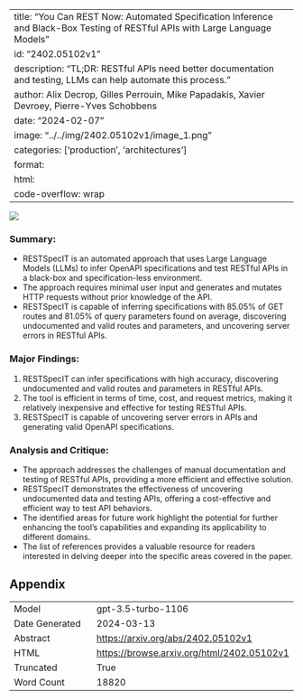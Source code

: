 
---
title: "You Can REST Now: Automated Specification Inference and Black-Box Testing of RESTful APIs with Large Language Models"
id: "2402.05102v1"
description: "TL;DR: RESTful APIs need better documentation and testing, LLMs can help automate this process."
author: Alix Decrop, Gilles Perrouin, Mike Papadakis, Xavier Devroey, Pierre-Yves Schobbens
date: "2024-02-07"
image: "../../img/2402.05102v1/image_1.png"
categories: ['production', 'architectures']
format:
  html:
    code-overflow: wrap
---

![](../../img/2402.05102v1/image_1.png)

### Summary:
- RESTSpecIT is an automated approach that uses Large Language Models (LLMs) to infer OpenAPI specifications and test RESTful APIs in a black-box and specification-less environment.
- The approach requires minimal user input and generates and mutates HTTP requests without prior knowledge of the API.
- RESTSpecIT is capable of inferring specifications with 85.05% of GET routes and 81.05% of query parameters found on average, discovering undocumented and valid routes and parameters, and uncovering server errors in RESTful APIs.

### Major Findings:
1. RESTSpecIT can infer specifications with high accuracy, discovering undocumented and valid routes and parameters in RESTful APIs.
2. The tool is efficient in terms of time, cost, and request metrics, making it relatively inexpensive and effective for testing RESTful APIs.
3. RESTSpecIT is capable of uncovering server errors in APIs and generating valid OpenAPI specifications.

### Analysis and Critique:
- The approach addresses the challenges of manual documentation and testing of RESTful APIs, providing a more efficient and effective solution.
- RESTSpecIT demonstrates the effectiveness of uncovering undocumented data and testing APIs, offering a cost-effective and efficient way to test API behaviors.
- The identified areas for future work highlight the potential for further enhancing the tool's capabilities and expanding its applicability to different domains.
- The list of references provides a valuable resource for readers interested in delving deeper into the specific areas covered in the paper.

## Appendix

|          |          |
|----------|----------|
| Model     | gpt-3.5-turbo-1106       |
| Date Generated     | 2024-03-13       |
| Abstract | [https://arxiv.org/abs/2402.05102v1](https://arxiv.org/abs/2402.05102v1)        |
| HTML     | [https://browse.arxiv.org/html/2402.05102v1](https://browse.arxiv.org/html/2402.05102v1)       |
| Truncated       | True       |
| Word Count       | 18820       |